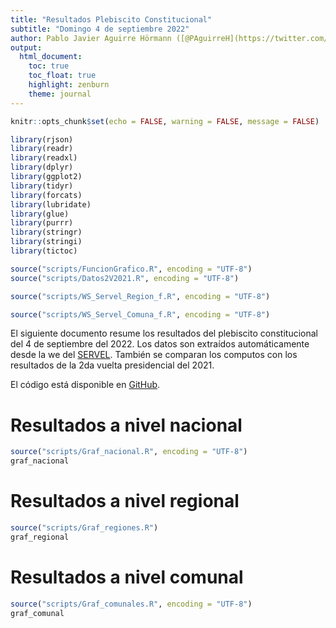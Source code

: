```yaml
---
title: "Resultados Plebiscito Constitucional"
subtitle: "Domingo 4 de septiembre 2022"
author: Pablo Javier Aguirre Hörmann ([@PAguirreH](https://twitter.com/PAguirreH))
output:
  html_document:
    toc: true
    toc_float: true
    highlight: zenburn
    theme: journal
---
```


```r
knitr::opts_chunk$set(echo = FALSE, warning = FALSE, message = FALSE)

library(rjson)
library(readr)
library(readxl)
library(dplyr)
library(ggplot2)
library(tidyr)
library(forcats)
library(lubridate)
library(glue)
library(purrr)
library(stringr)
library(stringi)
library(tictoc)

source("scripts/FuncionGrafico.R", encoding = "UTF-8")
source("scripts/Datos2V2021.R", encoding = "UTF-8")
```

```r
source("scripts/WS_Servel_Region_f.R", encoding = "UTF-8")
```

```r
source("scripts/WS_Servel_Comuna_f.R", encoding = "UTF-8")
```

El siguiente documento resume los resultados del plebiscito constitucional del 4 de septiembre del 2022. Los datos son extraídos automáticamente desde la we del [SERVEL](https://www.servelelecciones.cl/#/votacion/elecciones_constitucion/global/19001). También se comparan los computos con los resultados de la 2da vuelta presidencial del 2021.

El código está disponible en [GitHub](https://github.com/pjaguirreh/WS_PlebiscitoConstitucional).

# Resultados a nivel nacional

```r
source("scripts/Graf_nacional.R", encoding = "UTF-8")
graf_nacional
```

# Resultados a nivel regional

```r
source("scripts/Graf_regiones.R")
graf_regional
```

# Resultados a nivel comunal

```r
source("scripts/Graf_comunales.R", encoding = "UTF-8")
graf_comunal
```

